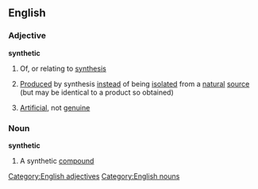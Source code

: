 ==English==
===Adjective===
'''synthetic'''
#Of, or relating to [[synthesis]]
#{{chemistry}} [[Produced]] by synthesis [[instead]] of being [[isolated]] from a [[natural]] [[source]] (but may be identical to a product so obtained)
#[[Artificial]], not [[genuine]]
===Noun===
'''synthetic'''
#A synthetic [[compound]]
[[Category:English adjectives]]
[[Category:English nouns]]